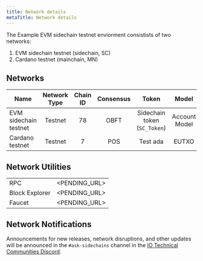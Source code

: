 ```yaml
---
title: Network details
metaTitle: Network details
---
```


The Example EVM sidechain testnet enviorment consistists of two networks:

1. EVM sidechain testnet (sidechain, SC)
2. Cardano testnet (mainchain, MN)

## Networks

| Name | Network Type | Chain ID  | Consensus | Token | Model
| --- | :---: | :---: | :---: | :---: | :---: |
| EVM sidechain testnet | Testnet | 78 | OBFT | Sidechain token (`SC_Token`) | Account Model |
| Cardano testnet | Testnet | 7 | POS | Test ada | EUTXO |

## Network Utilities

|  |  | 
| --- | :---: |
| RPC | <PENDING_URL> |
| Block Explorer | <PENDING_URL>   |
| Faucet | <PENDING_URL>   |

## Network Notifications

Announcements for new releases, network disruptions, and other updates will be announced in the `#ask-sidechains` channel in the [IO Technical Communities Discord](https://discord.com/invite/inputoutput).